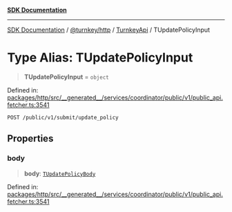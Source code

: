 [**SDK Documentation**](../../../../../README.mdx)

***

[SDK Documentation](../../../../../packages.mdx) / [@turnkey/http](../../../README.mdx) / [TurnkeyApi](../README.mdx) / TUpdatePolicyInput

# Type Alias: TUpdatePolicyInput

> **TUpdatePolicyInput** = `object`

Defined in: [packages/http/src/\_\_generated\_\_/services/coordinator/public/v1/public\_api.fetcher.ts:3541](https://github.com/tkhq/sdk/blob/e1b1a69bdd608320aaf03cc2dbbf68dc0c52b28d/packages/http/src/__generated__/services/coordinator/public/v1/public_api.fetcher.ts#L3541)

`POST /public/v1/submit/update_policy`

## Properties

### body

> **body**: [`TUpdatePolicyBody`](TUpdatePolicyBody.mdx)

Defined in: [packages/http/src/\_\_generated\_\_/services/coordinator/public/v1/public\_api.fetcher.ts:3541](https://github.com/tkhq/sdk/blob/e1b1a69bdd608320aaf03cc2dbbf68dc0c52b28d/packages/http/src/__generated__/services/coordinator/public/v1/public_api.fetcher.ts#L3541)
